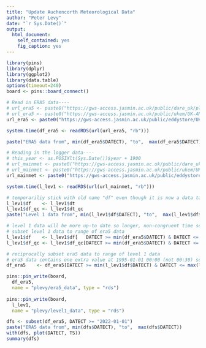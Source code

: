 ---
title: "Update Auchencorth Meteorological Data"
author: "Peter Levy"
date: "`r Sys.Date()`"
output:
  html_document:
    self_contained: yes
    fig_caption: yes
---

```{r startup, eval=TRUE, echo=FALSE}
library(pins)
library(dplyr)
library(ggplot2)
library(data.table)
options(timeout=240)
board <- pins::board_connect()
```

```{r update, eval=TRUE, echo=FALSE}
# Read in ERA5 data----
# url_era5 <- paste0("https://gws-access.jasmin.ac.uk/public/dare_uk/plevy/UK-AMo/df_era5.rds")
# url_era5 <- paste0("https://gws-access.jasmin.ac.uk/public/ukem/UK-AMo/df_era5.rds")
url_era5 <- paste0("https://gws-access.jasmin.ac.uk/public/eddystore/UK-AMO/dt_era5.rds")

system.time(df_era5 <- readRDS(url(url_era5, "rb")))

paste("ERA5 data from", min(df_era5$DATECT), "to",  max(df_era5$DATECT))

# Reading in the logger data----
# this_year <- as.POSIXlt(Sys.Date())$year + 1900
# url_mainmet <- paste0("https://gws-access.jasmin.ac.uk/public/dare_uk/plevy/UK-AMo/UK-AMo_mainmet_", this_year, "_agf.rds")
# url_mainmet <- paste0("https://gws-access.jasmin.ac.uk/public/ukem/UK-AMo/UK-AMo_mainmet_", this_year, "_agf.rds")
url_mainmet <- paste0("https://gws-access.jasmin.ac.uk/public/eddystore/UK-AMO/lev1/UK-AMO_BM.rds")

system.time(l_lev1 <- readRDS(url(url_mainmet, "rb")))

# temporariliy stick with old name "df" even though it is now a data table
l_lev1$df    <- l_lev1$dt
l_lev1$df_qc <- l_lev1$dt_qc
paste("Level 1 data from", min(l_lev1$df$DATECT), "to",  max(l_lev1$df$DATECT))

# level 1 data will be more up-to date so longer, non-congruent time series
# subset level 1 data to range of era5 data
l_lev1$df    <- l_lev1$df[   DATECT >= min(df_era5$DATECT) & DATECT <= max(df_era5$DATECT)]
l_lev1$df_qc <- l_lev1$df_qc[DATECT >= min(df_era5$DATECT) & DATECT <= max(df_era5$DATECT)]

# reciprocally subset era5 data to range of level 1 data
# era5 data contains one extra value at 1995-01-01 00:00 (not 00:30) so longer, non-congruent time series
df_era5    <- df_era5[DATECT >= min(l_lev1$df$DATECT) & DATECT <= max(l_lev1$df$DATECT)]

pins::pin_write(board,
  df_era5,
  name = "plevy/era5_data", type = "rds")
  
pins::pin_write(board,
  l_lev1,
  name = "plevy/level1_data", type = "rds")
```

```{r dataSummary, eval=TRUE, echo=TRUE}
dfs <- subset(df_era5, DATECT >= "2022-01-01")
paste("ERA5 data from", min(dfs$DATECT), "to",  max(dfs$DATECT))
with(dfs, plot(DATECT, TS))
summary(dfs)
```